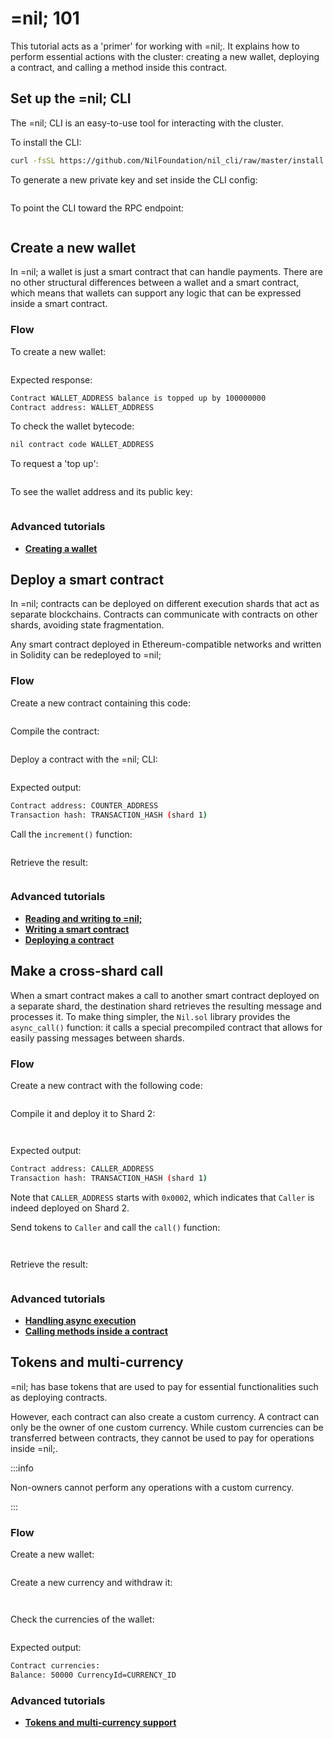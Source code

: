# =nil; 101

This tutorial acts as a 'primer' for working with =nil;. It explains how to perform essential actions with the cluster: creating a new wallet, deploying a contract, and calling a method inside this contract.


## Set up the =nil; CLI

The =nil; CLI is an easy-to-use tool for interacting with the cluster. 

To install the CLI:

```bash
curl -fsSL https://github.com/NilFoundation/nil_cli/raw/master/install.sh | bash
```

To generate a new private key and set inside the CLI config:

```bash file=../../tests/nil-101.test.mjs start=startKeygen end=endKeygen
```

To point the CLI toward the RPC endpoint:

```bash file=../../tests/nil-101.test.mjs start=startEndpoint end=endEndpoint
```

## Create a new wallet

In =nil; a wallet is just a smart contract that can handle payments. There are no other structural differences between a wallet and a smart contract, which means that wallets can support any logic that can be expressed inside a smart contract.

### Flow

To create a new wallet:

```bash file=../../tests/nil-101.test.mjs start=startWallet end=endWallet
```

Expected response:

```bash
Contract WALLET_ADDRESS balance is topped up by 100000000
Contract address: WALLET_ADDRESS
```

To check the wallet bytecode:

```bash
nil contract code WALLET_ADDRESS
```

To request a 'top up':

```bash file=../../tests/nil-101.test.mjs start=startTopup end=endTopup
```

To see the wallet address and its public key:

```bash file=../../tests/nil-101.test.mjs start=startInfo end=endInfo
```

### Advanced tutorials

* [**Creating a wallet**](essentials/creating-a-wallet.mdx)

## Deploy a smart contract

In =nil; contracts can be deployed on different execution shards that act as separate blockchains. Contracts can communicate with contracts on other shards, avoiding state fragmentation.

Any smart contract deployed in Ethereum-compatible networks and written in Solidity can be redeployed to =nil;

### Flow

Create a new contract containing this code:

```solidity showLineNumbers file=../../tests/Counter.sol start=startContract end=endContract
```

Compile the contract:

```bash file=../../tests/nil-101.test.mjs start=startCompilation end=endCompilation
```

Deploy a contract with the =nil; CLI:

```bash file=../../tests/nil-101.test.mjs start=startDeploy end=endDeploy

```

Expected output:

```bash
Contract address: COUNTER_ADDRESS
Transaction hash: TRANSACTION_HASH (shard 1)
```

Call the `increment()` function:

```bash file=../../tests/nil-101.test.mjs start=startIncrement end=endIncrement
```

Retrieve the result:

```bash file=../../tests/nil-101.test.mjs start=start_CallToIncrementer end=end_CallToIncrementer
```

### Advanced tutorials

* [**Reading and writing to =nil;**](essentials/reading-writing-info.mdx)
* [**Writing a smart contract**](working-with-smart-contracts/writing-a-contract.mdx)
* [**Deploying a contract**](working-with-smart-contracts/deploying-a-contract.mdx)

## Make a cross-shard call

When a smart contract makes a call to another smart contract deployed on a separate shard, the destination shard retrieves the resulting message and processes it. To make thing simpler, the `Nil.sol` library provides the `async_call()` function: it calls a special precompiled contract that allows for easily passing messages between shards.

### Flow

Create a new contract with the following code:


```solidity showLineNumbers file=../../tests/Caller.sol start=startContract end=endContract
```

Compile it and deploy it to Shard 2:

```bash file=../../tests/nil-101.test.mjs start=startCallerCompilation end=endCallerCompilation
```

```bash file=../../tests/nil-101.test.mjs start=start_CallerDeploy end=end_CallerDeploy
```

Expected output:

```bash
Contract address: CALLER_ADDRESS
Transaction hash: TRANSACTION_HASH (shard 1)
```

Note that `CALLER_ADDRESS` starts with `0x0002`, which indicates that `Caller` is indeed deployed on Shard 2.

Send tokens to `Caller` and call the `call()` function:

```bash file=../../tests/nil-101.test.mjs start=start_SendTokensToCaller end=end_SendTokensToCaller
```

```bash file=../../tests/nil-101.test.mjs start=startMessageFromCallerToIncrementer end=endMessageFromCallerToIncrementer
```

Retrieve the result:

```bash file=../../tests/nil-101.test.mjs start=start_CallToIncrementer end=end_CallToIncrementer
```

### Advanced tutorials

* [**Handling async execution**](essentials/handling-async-execution.mdx)
* [**Calling methods inside a contract**](working-with-smart-contracts/calling-contract-methods.mdx)

## Tokens and multi-currency

=nil; has base tokens that are used to pay for essential functionalities such as deploying contracts.

However, each contract can also create a custom currency. A contract can only be the owner of one custom currency. While custom currencies can be transferred between contracts, they cannot be used to pay for operations inside =nil;. 

:::info

Non-owners cannot perform any operations with a custom currency.

:::

### Flow

Create a new wallet:

```bash file=../../tests/nil-101.test.mjs start=startNewWalletDeploy end=endNewWalletDeploy
```

Create a new currency and withdraw it:

```bash file=../../tests/nil-101.test.mjs start=startMintCurrency end=endMintCurrency
```

```bash file=../../tests/nil-101.test.mjs start=startWithdrawCurrency end=endWithdrawCurrency
```

Check the currencies of the wallet:

```bash file=../../tests/nil-101.test.mjs start=startCurrenciesCheck end=endCurrenciesCheck
```

Expected output:

```bash
Contract currencies:
Balance: 50000 CurrencyId=CURRENCY_ID
```

### Advanced tutorials

* [**Tokens and multi-currency support**](essentials/tokens-multi-currency.mdx)
